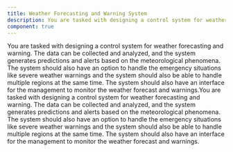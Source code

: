 ```yaml
---
title: Weather Forecasting and Warning System
description: You are tasked with designing a control system for weather forecasting and warning. The data can be collected and analyzed, and the system generates predictions and alerts based on the meteorological phenomena. The system should also have an option to handle the emergency situations like severe weather warnings and the system should also be able to handle multiple regions at the same time. The system should also have an interface for the management to monitor the weather forecast and warnings.You are tasked with designing a control system for weather forecasting and warning. The data can be collected and analyzed, and the system generates predictions and alerts based on the meteorological phenomena. The system should also have an option to handle the emergency situations like severe weather warnings and the system should also be able to handle multiple regions at the same time. The system should also have an interface for the management to monitor the weather forecast and warnings.
component: true
---
```


You are tasked with designing a control system for weather forecasting and warning. The data can be collected and analyzed, and the system generates predictions and alerts based on the meteorological phenomena. The system should also have an option to handle the emergency situations like severe weather warnings and the system should also be able to handle multiple regions at the same time. The system should also have an interface for the management to monitor the weather forecast and warnings.You are tasked with designing a control system for weather forecasting and warning. The data can be collected and analyzed, and the system generates predictions and alerts based on the meteorological phenomena. The system should also have an option to handle the emergency situations like severe weather warnings and the system should also be able to handle multiple regions at the same time. The system should also have an interface for the management to monitor the weather forecast and warnings.
